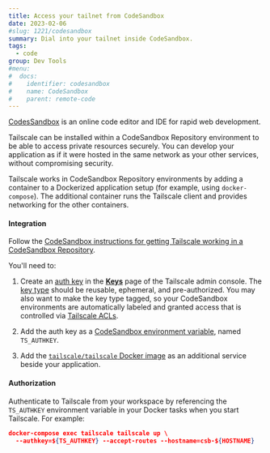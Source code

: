 ```yaml
---
title: Access your tailnet from CodeSandbox
date: 2023-02-06
#slug: 1221/codesandbox
summary: Dial into your tailnet inside CodeSandbox.
tags:
  - code
group: Dev Tools
#menu:
#  docs:
#    identifier: codesandbox
#    name: CodeSandbox
#    parent: remote-code
---
```


[CodesSandbox][codesandbox] is an online code editor and IDE for rapid web development.

Tailscale can be installed within a CodeSandbox Repository environment to be able to access private resources securely.
You can develop your application as if it were hosted in the same network as your other services, without
compromising security.

Tailscale works in CodeSandbox Repository environments by adding a container to a Dockerized application setup (for
example, using `docker-compose`). The additional container runs the Tailscale client and provides networking for the other
containers.

#### Integration

Follow the [CodeSandbox instructions for getting Tailscale working in a CodeSandbox Repository][codesandbox-tailscale].

You'll need to:

1. Create an [auth key][auth-key] in the [**Keys**][keys-page] page of the Tailscale admin console. The [key type][key-type]
   should be reusable, ephemeral, and pre-authorized. You may also want to make the key type tagged, so your CodeSandbox
   environments are automatically labeled and granted access that is controlled via [Tailscale ACLs][acls].

1. Add the auth key as a [CodeSandbox environment variable][codesandbox-env-var], named `TS_AUTHKEY`.

1. Add the [`tailscale/tailscale` Docker image][tailscale-image] as an additional service beside your application.

#### Authorization

Authenticate to Tailscale from your workspace by referencing the `TS_AUTHKEY` environment variable in your Docker tasks
when you start Tailscale. For example:

```json
docker-compose exec tailscale tailscale up \
  --authkey=${TS_AUTHKEY} --accept-routes --hostname=csb-${HOSTNAME}
```

[acls]: /kb/1018/acls/
[auth-key]: /kb/1085/auth-keys/
[codesandbox-env-var]: https://codesandbox.io/docs/learn/environment/secrets
[codesandbox-tailscale]: https://codesandbox.io/docs/learn/integrations/tailscale
[codesandbox]: https://codesandbox.io/
[key-type]: /kb/1085/auth-keys/#types-of-auth-keys
[keys-page]: https://login.tailscale.com/admin/settings/keys
[tailscale-image]: https://hub.docker.com/r/tailscale/tailscale

